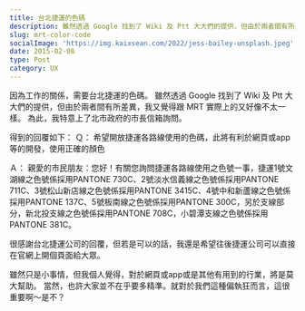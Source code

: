 ```yaml
---
title: 台北捷運的色碼
description: 雖然透過 Google 找到了 Wiki 及 Ptt 大大們的提供，但由於兩者間有所差異，我又覺得跟 MRT 實際上的又好像不太一樣。為此，我特意上了北市政府的市長信箱詢問。
slug: mrt-color-code
socialImage: 'https://img.kaixsean.com/2022/jess-bailey-unsplash.jpeg'
date: 2015-02-08
type: Post
category: UX
---
```

因為工作的關係，需要台北捷運的色碼。
雖然透過 Google 找到了 Wiki 及 Ptt 大大們的提供，但由於兩者間有所差異，我又覺得跟 MRT 實際上的又好像不太一樣。
為此，我特意上了北市政府的市長信箱詢問。

得到的回覆如下：
Ｑ：
希望開放捷運各路線使用的色碼，此將有利於網頁或app等的開發，使用正確的顏色

Ａ：
親愛的市民朋友：您好！有關您詢問捷運各路線使用之色號一事，捷運1號文湖線之色號係採用PANTONE 730C、2號淡水信義線之色號係採用PANTONE 711C、3號松山新店線之色號係採用PANTONE 3415C、4號中和新蘆線之色號係採用PANTONE 137C、5號板南線之色號係採用PANTONE 300C，另於支線部分，新北投支線之色號係採用PANTONE 708C，小碧潭支線之色號係採用PANTONE 381C。

很感謝台北捷運公司的回覆，但若是可以的話，我還是希望往後捷運公司可以直接在官網上開個頁面給大眾。

雖然只是小事情，但我個人覺得，對於網頁或app或是其他有用到的行業，將是莫大幫助。
當然，也許大家並不在乎要多精準。就對於我們這種偏執狂而言，這很重要啊～是不？